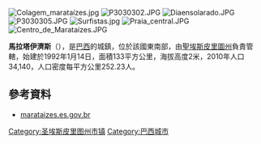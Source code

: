 [[Image:Colagem_marataízes.jpg|right]]
[[Image:P3030302.JPG|right]]
[[Image:Diaensolarado.JPG|right]]
[[Image:P3030305.JPG|right]]
[[Image:Surfistas.jpg|right]]
[[Image:Praia_central.JPG|right]]
[[Image:Centro_de_Marataízes.JPG|right]]

{{Coord|21|45|14|S|41|19|26|W|display=title}}

'''馬拉塔伊濟斯'''（{{lang-pt|Marataízes}}），是[[巴西|巴西]]的城鎮，位於該國東南部，由[[聖埃斯皮里圖州|聖埃斯皮里圖州]]負責管轄，始建於1992年1月14日，面積133平方公里，海拔高度2米，2010年人口34,140，人口密度每平方公里252.23人。

==參考資料==
*[http://www.marataizes.es.gov.br marataizes.es.gov.br]

{{Brazil-geo-stub}}
{{聖埃斯皮里圖州市鎮}}
[[Category:圣埃斯皮里图州市镇|Category:圣埃斯皮里图州市镇]]
[[Category:巴西城市|Category:巴西城市]]